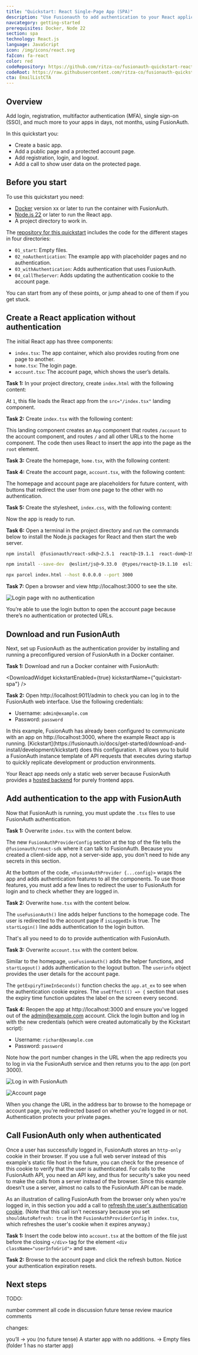 ```yaml
---
title: "Quickstart: React Single-Page App (SPA)"
description: "Use Fusionauth to add authentication to your React application. Add registration, login, and a protected route to a frontend-only project. Estimated time to complete: 15 minutes"
navcategory: getting-started
prerequisites: Docker, Node 22
section: spa
technology: React.js
language: JavaScript
icon: /img/icons/react.svg
faIcon: fa-react
color: red
codeRepository: https://github.com/ritza-co/fusionauth-quickstart-react/draft_overhaulReactQuickstart
codeRoot: https://raw.githubusercontent.com/ritza-co/fusionauth-quickstart-react/draft_overhaulReactQuickstart
cta: EmailListCTA
---
```



## Overview

Add login, registration, multifactor authentication (MFA), single sign-on (SSO), and much more to your apps in days, not months, using FusionAuth.

In this quickstart you:
- Create a basic app.
- Add a public page and a protected account page.
- Add registration, login, and logout.
- Add a call to show user data on the protected page.

## Before you start

To use this quickstart you need:

- [Docker](https://www.docker.com) version xx or later to run the container with FusionAuth.
- [Node.js 22](https://nodejs.org/en) or later to run the React app.
- A project directory to work in.

The <a href={frontmatter.codeRepository}>repository for this quickstart</a> includes the code for the different stages in four directories:

- `01_start`: Empty files.
- `02_noAuthentication`: The example app with placeholder pages and no authentication.
- `03_withAuthentication`: Adds authentication that uses FusionAuth.
- `04_callTheServer`: Adds updating the authentication cookie to the account page.

You can start from any of these points, or jump ahead to one of them if you get stuck.

## Create a React application without authentication

The initial React app has three components:

- `index.tsx`: The app container, which also provides routing from one page to another.
- `home.tsx`: The login page.
- `account.tsx`: The account page, which shows the user’s details.

**Task 1:** In your project directory, create `index.html` with the following content:

<RemoteCode url="https://raw.githubusercontent.com/ritza-co/fusionauth-quickstart-react/draft_overhaulReactQuickstart/02_noAuthentication/index.html" lang="tsx"/>

At `1`, this file loads the React app from the `src="/index.tsx"` landing component.

**Task 2:** Create `index.tsx` with the following content:

<RemoteCode url="https://raw.githubusercontent.com/ritza-co/fusionauth-quickstart-react/draft_overhaulReactQuickstart/02_noAuthentication/index.tsx" lang="tsx"/>

This landing component creates an `App` component that routes `/account` to the account component, and routes `/` and all other URLs to the home component. The code then uses React to insert the app into the page as the `root` element.

**Task 3:** Create the homepage, `home.tsx`, with the following content:

<RemoteCode url="https://raw.githubusercontent.com/ritza-co/fusionauth-quickstart-react/draft_overhaulReactQuickstart/02_noAuthentication/home.tsx" lang="tsx"/>

**Task 4:** Create the account page, `account.tsx`, with the following content:

<RemoteCode url="https://raw.githubusercontent.com/ritza-co/fusionauth-quickstart-react/draft_overhaulReactQuickstart/02_noAuthentication/account.tsx" lang="tsx"/>

The homepage and account page are placeholders for future content, with buttons that redirect the user from one page to the other with no authentication.

**Task 5:** Create the stylesheet, `index.css`, with the following content:

<RemoteCode url="https://raw.githubusercontent.com/ritza-co/fusionauth-quickstart-react/draft_overhaulReactQuickstart/02_noAuthentication/index.css" lang="css"/>

Now the app is ready to run.

**Task 6:** Open a terminal in the project directory and run the commands below to install the Node.js packages for React and then start the web server.

```sh
npm install  @fusionauth/react-sdk@~2.5.1  react@~19.1.1  react-dom@~19.1.1  react-router-dom@6.7.0

npm install --save-dev  @eslint/js@~9.33.0  @types/react@~19.1.10  eslint@~9.33.0  typescript@~5.9.2  typescript-eslint@~8.40.0  parcel@~2.15.4

npx parcel index.html --host 0.0.0.0 --port 3000
```

**Task 7:** Open a browser and view http://localhost:3000 to see the site.

![Login page with no authentication](../../../public/img/quickstarts/quickstart-javascript-react-web/login.webp)

You’re able to use the login button to open the account page because there’s no authentication or protected URLs.

## Download and run FusionAuth

Next, set up FusionAuth as the authentication provider by installing and running a preconfigured version of FusionAuth in a Docker container.

**Task 1:** Download and run a Docker container with FusionAuth:

<DownloadWidget kickstartEnabled={true} kickstartName={"quickstart-spa"} />

**Task 2:** Open http://localhost:9011/admin to check you can log in to the FusionAuth web interface. Use the following credentials:

- Username: `admin@example.com`
- Password: `password`

<Aside type="note">
In this example, FusionAuth has already been configured to communicate with an app on http://localhost:3000, where the example React app is running. [Kickstart](https://fusionauth.io/docs/get-started/download-and-install/development/kickstart) does this configuration. It allows you to build a FusionAuth instance template of API requests that executes during startup to quickly replicate development or production environments.

Your React app needs only a static web server because FusionAuth provides a [hosted backend](https://fusionauth.io/docs/apis/hosted-backend) for purely frontend apps.
</Aside>

## Add authentication to the app with FusionAuth

Now that FusionAuth is running, you must update the `.tsx` files to use FusionAuth authentication.

**Task 1:** Overwrite `index.tsx` with the content below.

<RemoteCode url="https://raw.githubusercontent.com/ritza-co/fusionauth-quickstart-react/draft_overhaulReactQuickstart/03_withAuthentication/index.tsx" lang="tsx"/>

The new `FusionAuthProviderConfig` section at the top of the file tells the `@fusionauth/react-sdk` where it can talk to FusionAuth. Because you created a client-side app, not a server-side app, you don't need to hide any secrets in this section.

At the bottom of the code, `<FusionAuthProvider {...config}>` wraps the app and adds authentication features to all the components. To use those features, you must add a few lines to redirect the user to FusionAuth for login and to check whether they are logged in.

**Task 2:** Overwrite `home.tsx` with the content below.

<RemoteCode url="https://raw.githubusercontent.com/ritza-co/fusionauth-quickstart-react/draft_overhaulReactQuickstart/03_withAuthentication/home.tsx" lang="tsx"/>

The `useFusionAuth()` line adds helper functions to the homepage code. The user is redirected to the account page if `isLoggedIn` is true. The `startLogin()` line adds authentication to the login button.

That's all you need to do to provide authentication with FusionAuth.

**Task 3:** Overwrite `account.tsx` with the content below.

<RemoteCode url="https://raw.githubusercontent.com/ritza-co/fusionauth-quickstart-react/draft_overhaulReactQuickstart/03_withAuthentication/account.tsx" lang="tsx"/>

Similar to the homepage, `useFusionAuth()` adds the helper functions, and `startLogout()` adds authentication to the logout button. The `userinfo` object provides the user details for the account page.

The `getExpiryTimeInSeconds()` function checks the `app.at_ex` to see when the authentication cookie expires. The `useEffect(() => {` section that uses the expiry time function updates the label on the screen every second.

**Task 4:** Reopen the app at http://localhost:3000 and ensure you've logged out of the admin@example.com account. Click the login button and log in with the new credentials (which were created automatically by the Kickstart script):

- Username: `richard@example.com`
- Password: `password`

Note how the port number changes in the URL when the app redirects you to log in via the FusionAuth service and then returns you to the app (on port 3000).

![Log in with FusionAuth](../../../public/img/quickstarts/quickstart-javascript-react-web/fa.webp)

![Account page](../../../public/img/quickstarts/quickstart-javascript-react-web/account.webp)

When you change the URL in the address bar to browse to the homepage or account page, you're redirected based on whether you're logged in or not. Authentication protects your private pages.

## Call FusionAuth only when authenticated

Once a user has successfully logged in, FusionAuth stores an `http-only` cookie in their browser. If you use a full web server instead of this example's static file host in the future, you can check for the presence of this cookie to verify that the user is authenticated. For calls to the FusionAuth API, you need an API key, and thus for security's sake you need to make the calls from a server instead of the browser. Since this example doesn't use a server, almost no calls to the FusionAuth API can be made.

As an illustration of calling FusionAuth from the browser only when you're logged in, in this section you add a call to [refresh the user's authentication cookie](https://fusionauth.io/docs/apis/hosted-backend#refresh). (Note that this call isn't necessary because you set `shouldAutoRefresh: true` in the `FusionAuthProviderConfig` in `index.tsx`, which refreshes the user's cookie when it expires anyway.)

**Task 1:** Insert the code below into `account.tsx` at the bottom of the file just before the closing `</div>` tag for the element `<div className="userInfoGrid">` and save.

<RemoteCode url="https://raw.githubusercontent.com/ritza-co/fusionauth-quickstart-react/draft_overhaulReactQuickstart/04_callTheServer/account.tsx" lang="tsx" tags="fusionauth"/>

**Task 2:** Browse to the account page and click the refresh button. Notice your authentication expiration resets.

## Next steps

<NextSteps />

TODO:

number comment all code in discussion
future tense
review maurice comments

changes:

you’ll -> you (no future tense)
A starter app with no additions. -> Empty files (folder 1 has no starter app)
